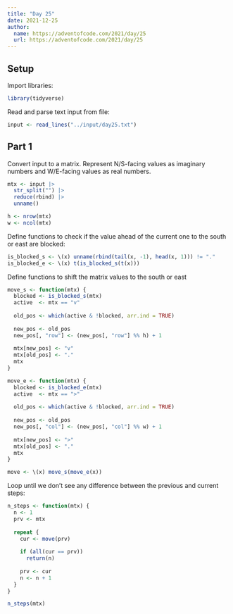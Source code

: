 ```yaml
---
title: "Day 25"
date: 2021-12-25
author:
  name: https://adventofcode.com/2021/day/25
  url: https://adventofcode.com/2021/day/25
---
```


## Setup

Import libraries:

```r

library(tidyverse)

```

Read and parse text input from file:

```r

input <- read_lines("../input/day25.txt")

```

## Part 1

Convert input to a matrix. Represent N/S-facing values as imaginary numbers and W/E-facing values as real numbers.

```r

mtx <- input |> 
  str_split("") |> 
  reduce(rbind) |> 
  unname()

h <- nrow(mtx)
w <- ncol(mtx)

```

Define functions to check if the value ahead of the current one to the south or east are blocked:

```r

is_blocked_s <- \(x) unname(rbind(tail(x, -1), head(x, 1))) != "."
is_blocked_e <- \(x) t(is_blocked_s(t(x)))

```

Define functions to shift the matrix values to the south or east

```r

move_s <- function(mtx) {
  blocked <- is_blocked_s(mtx)
  active  <- mtx == "v"
  
  old_pos <- which(active & !blocked, arr.ind = TRUE)
  
  new_pos <- old_pos
  new_pos[, "row"] <- (new_pos[, "row"] %% h) + 1
  
  mtx[new_pos] <- "v"
  mtx[old_pos] <- "."
  mtx
}

move_e <- function(mtx) {
  blocked <- is_blocked_e(mtx)
  active  <- mtx == ">"
  
  old_pos <- which(active & !blocked, arr.ind = TRUE)
  
  new_pos <- old_pos
  new_pos[, "col"] <- (new_pos[, "col"] %% w) + 1
  
  mtx[new_pos] <- ">"
  mtx[old_pos] <- "."
  mtx
}

move <- \(x) move_s(move_e(x))

```

Loop until we don't see any difference between the previous and current steps:

```r

n_steps <- function(mtx) {
  n <- 1
  prv <- mtx
  
  repeat {
    cur <- move(prv)
    
    if (all(cur == prv))
      return(n)
    
    prv <- cur
    n <- n + 1
  }
}

n_steps(mtx)

```


